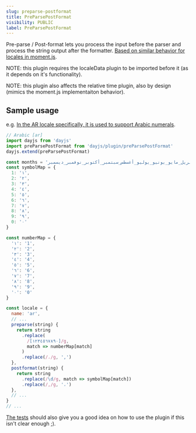 ```yaml
---
slug: preparse-postformat
title: PreParsePostFormat
visibility: PUBLIC
label: PreParsePostFormat
---
```

Pre-parse / Post-format lets you process the input before the parser and process the string output after the formatter. [Based on similar behavior for locales in moment.js](https://momentjs.com/docs/#/i18n/locale-data/).

NOTE: this plugin requires the localeData plugin to be imported before it (as it depends on it's functionality). 

NOTE: this plugin also affects the relative time plugin, also by design (mimics the moment.js implementaiton behavior).

## Sample usage
e.g. [In the AR locale specifically, it is used to support Arabic numerals](https://github.com/iamkun/dayjs/pull/1255/commits/e26e802d767eec89aae02c8cecf87f517600a698).

```javascript
// Arabic [ar]
import dayjs from 'dayjs'
import preParsePostFormat from 'dayjs/plugin/preParsePostFormat'
dayjs.extend(preParsePostFormat)

const months = 'يناير_فبراير_مارس_أبريل_مايو_يونيو_يوليو_أغسطس_سبتمبر_أكتوبر_نوفمبر_ديسمبر'.split('_')
const symbolMap = {
  1: '١',
  2: '٢',
  3: '٣',
  4: '٤',
  5: '٥',
  6: '٦',
  7: '٧',
  8: '٨',
  9: '٩',
  0: '٠'
}

const numberMap = {
  '١': '1',
  '٢': '2',
  '٣': '3',
  '٤': '4',
  '٥': '5',
  '٦': '6',
  '٧': '7',
  '٨': '8',
  '٩': '9',
  '٠': '0'
}

const locale = {
  name: 'ar',
  // ...
  preparse(string) {
    return string
      .replace(
        /[١٢٣٤٥٦٧٨٩٠]/g,
        match => numberMap[match]
      )
      .replace(/،/g, ',')
  },
  postformat(string) {
    return string
      .replace(/\d/g, match => symbolMap[match])
      .replace(/,/g, '،')
  },
  // ...
}
// ...
```

[The tests](https://github.com/iamkun/dayjs/blob/dev/test/plugin/preParsePostFormat.test.js) should also give you a good idea on how to use the plugin if this isn't clear enough ;).
